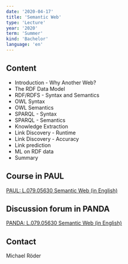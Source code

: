 ```yaml
---
date: '2020-04-17'
title: 'Semantic Web'
type: 'Lecture'
year: '2020'
term: 'Summer'
kind: 'Bachelor'
language: 'en'
---
```


## Content

- Introduction - Why Another Web? 
- The RDF Data Model 
- RDF/RDFS - Syntax and Semantics 
- OWL Syntax
- OWL Semantics
- SPARQL - Syntax
- SPARQL - Semantics
- Knowledge Extraction
- Link Discovery - Runtime
- Link Discovery - Accuracy
- Link prediction
- ML on RDF data
- Summary

## Course in PAUL

[PAUL: L.079.05630 Semantic Web (in English)](https://paul.upb.de/scripts/mgrqispi.dll?APPNAME=CampusNet&PRGNAME=COURSEDETAILS&ARGUMENTS=-N000000000000001,-N000443,-N0,-N373865570205904,-N373865570286905,-N0,-N0,-N3)

## Discussion forum in PANDA

[PANDA: L.079.05630 Semantic Web (in English)](https://panda.uni-paderborn.de/course/view.php?id=13695)

## Contact

<Link to="/MichaelRoeder">Michael Röder</Link>
